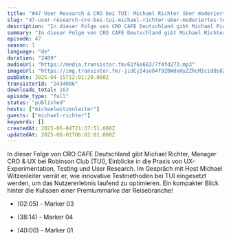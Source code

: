 ```yaml
---
title: "#47 User Research & CRO bei TUI: Michael Richter über moderiertes Testing und Innovation"
slug: "47-user-research-cro-bei-tui-michael-richter-uber-moderiertes-testing-und-innovation"
description: "In dieser Folge von CRO CAFE Deutschland gibt Michael Richter, Manager CRO & UX bei Robinson Club (TUI), Einblicke in die Praxis von UX-Experimentation, Testing und User Research. Im Gespräch mit Host Michael Witzenleiter verrät er, wie innovative Testmethoden bei TUI eingesetzt werden, um das Nutzererlebnis laufend zu optimieren. Ein kompakter Blick hinter die Kulissen einer Premiummarke der Reisebranche!\n\n- (02:05) - Marker 03\n\n- (38:14) - Marker 04\n\n- (40:00) - Marker 01"
summary: "In dieser Folge von CRO CAFE Deutschland gibt Michael Richter, Manager CRO & UX bei Robinson Club (TUI), Einblicke in die Praxis von UX-Experimentation, Testing und User Research. Im Gespräch mit Host Michael Witzenleiter verrät er, wie innovative Testmethoden bei TUI eingesetzt werden, um das Nutzererlebnis laufend zu optimieren. Ein kompakter Blick hinter die Kulissen einer Premiummarke der Reisebranche!\n02:05 - Marker 03\n38:14 - Marker 04\n40:00 - Marker 01"
episode: 47
season: 1
language: "de"
duration: "2489"
audioUrl: "https://media.transistor.fm/61f6a663/7f4fd273.mp3"
imageUrl: "https://img.transistor.fm/-jidCjI4so84f9Z0WdxHyZZRcM1cidOs8ZKbEfROpsg/rs:fill:0:0:1/w:1400/h:1400/q:60/mb:500000/aHR0cHM6Ly9pbWct/dXBsb2FkLXByb2R1/Y3Rpb24udHJhbnNp/c3Rvci5mbS9jMTI0/ODkxYzk5ZjNlOGQz/MTcwNzFhMjIwOGIz/ZWFlZi5qcGc.webp"
pubDate: 2025-04-15T12:01:20.000Z
transistorId: "2434086"
downloads_total: 163
episode_type: "full"
status: "published"
hosts: ["michaelwitzenleiter"]
guests: ["michael-richter"]
keywords: []
createdAt: 2025-06-04T21:37:51.000Z
updatedAt: 2025-08-01T06:02:01.000Z
---
```


In dieser Folge von CRO CAFE Deutschland gibt Michael Richter, Manager CRO & UX bei Robinson Club (TUI), Einblicke in die Praxis von UX-Experimentation, Testing und User Research. Im Gespräch mit Host Michael Witzenleiter verrät er, wie innovative Testmethoden bei TUI eingesetzt werden, um das Nutzererlebnis laufend zu optimieren. Ein kompakter Blick hinter die Kulissen einer Premiummarke der Reisebranche!

- (02:05) - Marker 03

- (38:14) - Marker 04

- (40:00) - Marker 01
